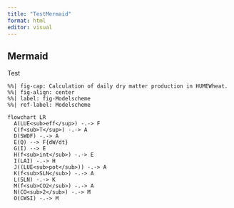 ```yaml
---
title: "TestMermaid"
format: html
editor: visual
---
```


## Mermaid


Test

```mermaid
%%| fig-cap: Calculation of daily dry matter production in HUMEWheat. 
%%| fig-align: center
%%| label: fig-Modelscheme
%%| ref-label: Modelscheme

flowchart LR
  A(LUE<sub>eff</sup>) -.-> F
  C(f<sub>T</sup>) -.-> A
  D(SWDF) -.-> A
  E(Q) --> F{dW/dt}
  G(I) --> E
  H(f<sub>int</sub>) -.-> E
  I(LAI) -.-> H
  J((LUE<sub>pot</sub>)) -.-> A
  K(f<sub>SLN</sub>) -.-> A
  L(SLN) -.-> K
  M(f<sub>CO2</sub>) -.-> A
  N(CO<sub>2</sub>) -.-> M
  O(CWSI) -.-> M
  

```